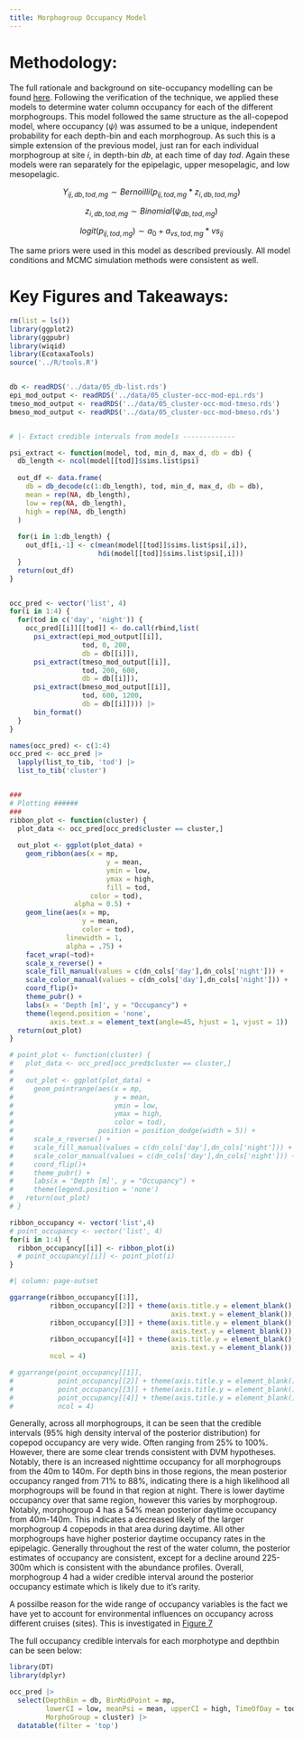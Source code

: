 ```yaml
---
title: Morphogroup Occupancy Model
---
```


# Methodology:

The full rationale and background on site-occupancy modelling can be found [here](./main_05_all-copepod-occupancy.qmd). Following the verification of the technique, we applied these models to determine water column occupancy for each of the different morphogroups. This model followed the same structure as the all-copepod model, where occupancy ($\psi$) was assumed to be a unique, independent probability for each depth-bin and each morphogroup. As such this is a simple extension of the previous model, just ran for each individual morphogroup at site $i$, in depth-bin $db$, at each time of day $tod$. Again these models were ran separately for the epipelagic, upper mesopelagic, and low mesopelagic. 

$$
Y_{ij,db,tod,mg} \sim Bernoilli(p_{ij,tod,mg}*z_{i,db,tod,mg})
$$

$$
z_{i,db,tod,mg} \sim Binomial(\psi_{db,tod,mg})
$$

$$
logit(p_{ij,tod,mg}) \sim a_0 + a_{vs,tod,mg} * vs_{ij}
$$

The same priors were used in this model as described previously. All model conditions and MCMC simulation methods were consistent as well.

# Key Figures and Takeaways:
```r

rm(list = ls())
library(ggplot2)
library(ggpubr)
library(wiqid)
library(EcotaxaTools)
source('../R/tools.R')


db <- readRDS('../data/05_db-list.rds')
epi_mod_output <- readRDS('../data/05_cluster-occ-mod-epi.rds')
tmeso_mod_output <- readRDS('../data/05_cluster-occ-mod-tmeso.rds')
bmeso_mod_output <- readRDS('../data/05_cluster-occ-mod-bmeso.rds')


# |- Extact credible intervals from models -------------

psi_extract <- function(model, tod, min_d, max_d, db = db) {
  db_length <- ncol(model[[tod]]$sims.list$psi)
  
  out_df <- data.frame(
    db = db_decode(c(1:db_length), tod, min_d, max_d, db = db),
    mean = rep(NA, db_length),
    low = rep(NA, db_length),
    high = rep(NA, db_length)
  )
  
  for(i in 1:db_length) {
    out_df[i,-1] <- c(mean(model[[tod]]$sims.list$psi[,i]),
                      hdi(model[[tod]]$sims.list$psi[,i]))
  }
  return(out_df)
}


occ_pred <- vector('list', 4)
for(i in 1:4) {
  for(tod in c('day', 'night')) {
    occ_pred[[i]][[tod]] <- do.call(rbind,list(
      psi_extract(epi_mod_output[[i]],
                  tod, 0, 200,
                  db = db[[i]]),
      psi_extract(tmeso_mod_output[[i]],
                  tod, 200, 600,
                  db = db[[i]]),
      psi_extract(bmeso_mod_output[[i]],
                  tod, 600, 1200,
                  db = db[[i]]))) |> 
      bin_format()
  }
}

names(occ_pred) <- c(1:4)
occ_pred <- occ_pred |> 
  lapply(list_to_tib, 'tod') |> 
  list_to_tib('cluster')


###
# Plotting ######
###
ribbon_plot <- function(cluster) {
  plot_data <- occ_pred[occ_pred$cluster == cluster,]
  
  out_plot <- ggplot(plot_data) +
    geom_ribbon(aes(x = mp,
                        y = mean,
                        ymin = low,
                        ymax = high,
                        fill = tod,
                    color = tod),
                alpha = 0.5) +
    geom_line(aes(x = mp,
                  y = mean,
                  color = tod),
              linewidth = 1,
              alpha = .75) +
    facet_wrap(~tod)+
    scale_x_reverse() +
    scale_fill_manual(values = c(dn_cols['day'],dn_cols['night'])) +
    scale_color_manual(values = c(dn_cols['day'],dn_cols['night'])) +
    coord_flip()+
    theme_pubr() +
    labs(x = 'Depth [m]', y = "Occupancy") +
    theme(legend.position = 'none',
          axis.text.x = element_text(angle=45, hjust = 1, vjust = 1))
  return(out_plot)
}

# point_plot <- function(cluster) {
#   plot_data <- occ_pred[occ_pred$cluster == cluster,]
#   
#   out_plot <- ggplot(plot_data) +
#     geom_pointrange(aes(x = mp,
#                         y = mean,
#                         ymin = low,
#                         ymax = high,
#                         color = tod),
#                     position = position_dodge(width = 5)) +
#     scale_x_reverse() +
#     scale_fill_manual(values = c(dn_cols['day'],dn_cols['night'])) +
#     scale_color_manual(values = c(dn_cols['day'],dn_cols['night'])) +
#     coord_flip()+
#     theme_pubr() +
#     labs(x = 'Depth [m]', y = "Occupancy") +
#     theme(legend.position = 'none')
#   return(out_plot)
# }

ribbon_occupancy <- vector('list',4)
# point_occupancy <- vector('list', 4)
for(i in 1:4) {
  ribbon_occupancy[[i]] <- ribbon_plot(i)
  # point_occupancy[[i]] <- point_plot(i)
}

#| column: page-outset

ggarrange(ribbon_occupancy[[1]],
          ribbon_occupancy[[2]] + theme(axis.title.y = element_blank(),
                                        axis.text.y = element_blank()),
          ribbon_occupancy[[3]] + theme(axis.title.y = element_blank(),
                                        axis.text.y = element_blank()),
          ribbon_occupancy[[4]] + theme(axis.title.y = element_blank(),
                                        axis.text.y = element_blank()),
          ncol = 4)

# ggarrange(point_occupancy[[1]],
#           point_occupancy[[2]] + theme(axis.title.y = element_blank()),
#           point_occupancy[[3]] + theme(axis.title.y = element_blank()),
#           point_occupancy[[4]] + theme(axis.title.y = element_blank()),
#           ncol = 4)

```

Generally, across all morphogroups, it can be seen that the credible intervals (95% high density interval of the posterior distribution) for copepod occupancy are very wide. Often ranging from 25% to 100%. However, there are some clear trends consistent with DVM hypotheses. Notably, there is an increased nighttime occupancy for all morphogroups from the 40m to 140m. For depth bins in those regions, the mean posterior occupancy ranged from 71% to 88%, indicating there is a high likelihood all morphogroups will be found in that region at night. There is lower daytime occupancy over that same region, however this varies by morphogroup. Notably, morphogroup 4 has a 54% mean posterior daytime occupancy from 40m-140m. This indicates a decreased likely of the larger morphogroup 4 copepods in that area during daytime. All other morphogroups have higher posterior daytime occupancy rates in the epipelagic. Generally throughout the rest of the water column, the posterior estimates of occupancy are consistent, except for a decline around 225-300m which is consistent with the abundance profiles. Overall, morphogroup 4 had a wider credible interval around the posterior occupancy estimate which is likely due to it's rarity.

\n\n
A possilbe reason for the wide range of occupancy variables is the fact we have yet to account for environmental influences on occupancy across different cruises (sites). This is investigated in [Figure 7](./main_07_environmental-effect-model.html)


The full occupancy credible intervals for each morphotype and depthbin can be seen below:

```r
library(DT)
library(dplyr)

occ_pred |> 
  select(DepthBin = db, BinMidPoint = mp,
         lowerCI = low, meanPsi = mean, upperCI = high, TimeOfDay = tod, 
         MorphoGroup = cluster) |> 
  datatable(filter = 'top')
```

